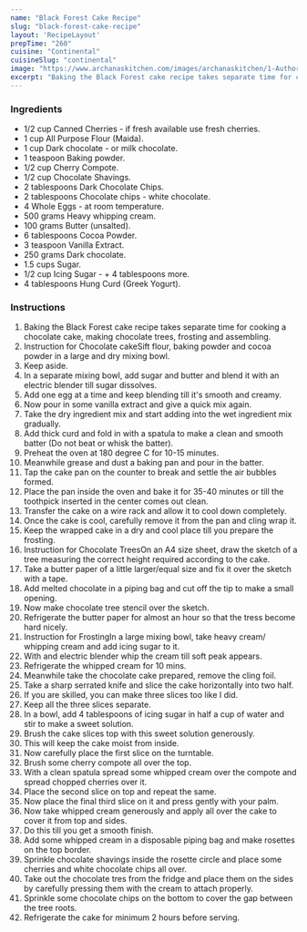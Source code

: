 ---
name: "Black Forest Cake Recipe"
slug: "black-forest-cake-recipe"
layout: 'RecipeLayout'
prepTime: "260"
cuisine: "Continental"
cuisineSlug: "continental"
image: "https://www.archanaskitchen.com/images/archanaskitchen/1-Author/Shaheen_Ali/BLACK_FOREST_CAKE.jpg"
excerpt: "Baking the Black Forest cake recipe takes separate time for cooking a chocolate cake, making chocolate trees, frosting and assembling"
---

### Ingredients

- 1/2 cup Canned Cherries - if fresh available use fresh cherries.
- 1 cup All Purpose Flour (Maida).
- 1 cup Dark chocolate - or milk chocolate.
- 1 teaspoon Baking powder.
- 1/2 cup Cherry Compote.
- 1/2 cup Chocolate Shavings.
- 2 tablespoons Dark Chocolate Chips.
- 2 tablespoons Chocolate chips - white chocolate.
- 4 Whole Eggs - at room temperature.
- 500 grams Heavy whipping cream.
- 100 grams Butter (unsalted).
- 6 tablespoons Cocoa Powder.
- 3 teaspoon Vanilla Extract.
- 250 grams Dark chocolate.
- 1.5 cups Sugar.
- 1/2 cup Icing Sugar - + 4 tablespoons more.
- 4 tablespoons Hung Curd (Greek Yogurt).

### Instructions

1. Baking the Black Forest cake recipe takes separate time for cooking a chocolate cake, making chocolate trees, frosting and assembling.
1. Instruction for Chocolate cakeSift flour, baking powder and cocoa powder in a large and dry mixing bowl.
1. Keep aside.
1. In a separate mixing bowl, add sugar and butter and blend it with an electric blender till sugar dissolves.
1. Add one egg at a time and keep blending till it's smooth and creamy.
1. Now pour in some vanilla extract and give a quick mix again.
1. Take the dry ingredient mix and start adding into the wet ingredient mix gradually.
1. Add thick curd and fold in with a spatula to make a clean and smooth batter (Do not beat or whisk the batter).
1. Preheat the oven at 180 degree C for 10-15 minutes.
1. Meanwhile grease and dust a baking pan and pour in the batter.
1. Tap the cake pan on the counter to break and settle the air bubbles formed.
1. Place the pan inside the oven and bake it for 35-40 minutes or till the toothpick inserted in the center comes out clean.
1. Transfer the cake on a wire rack and allow it to cool down completely.
1. Once the cake is cool, carefully remove it from the pan and cling wrap it.
1. Keep the wrapped cake in a dry and cool place till you prepare the frosting.
1. Instruction for Chocolate TreesOn an A4 size sheet, draw the sketch of a tree measuring the correct height required according to the cake.
1. Take a butter paper of a little larger/equal size and fix it over the sketch with a tape.
1. Add melted chocolate in a piping bag and cut off the tip to make a small opening.
1. Now make chocolate tree stencil over the sketch.
1. Refrigerate the butter paper for almost an hour so that the tress become hard nicely.
1. Instruction for FrostingIn a large mixing bowl, take heavy cream/ whipping cream and add icing sugar to it.
1. With and electric blender whip the cream till soft peak appears.
1. Refrigerate the whipped cream for 10 mins.
1. Meanwhile take the chocolate cake prepared, remove the cling foil.
1. Take a sharp serrated knife and slice the cake horizontally into two half.
1. If you are skilled, you can make three slices too like I did.
1. Keep all the three slices separate.
1. In a bowl, add 4 tablespoons of icing sugar in half a cup of water and stir to make a sweet solution.
1. Brush the cake slices top with this sweet solution generously.
1. This will keep the cake moist from inside.
1. Now carefully place the first slice on the turntable.
1. Brush some cherry compote all over the top.
1. With a clean spatula spread some whipped cream over the compote and spread chopped cherries over it.
1. Place the second slice on top and repeat the same.
1. Now place the final third slice on it and press gently with your palm.
1. Now take whipped cream generously and apply all over the cake to cover it from top and sides.
1. Do this till you get a smooth finish.
1. Add some whipped cream in a disposable piping bag and make rosettes on the top border.
1. Sprinkle chocolate shavings inside the rosette circle and place some cherries and white chocolate chips all over.
1. Take out the chocolate tres from the fridge and place them on the sides by carefully pressing them with the cream to attach properly.
1. Sprinkle some chocolate chips on the bottom to cover the gap between the tree roots.
1. Refrigerate the cake for minimum 2 hours before serving.
